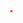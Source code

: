 <div class="MapPunkt" style="position:absolute; top:{{{1}}}px; left:{{{2}}}px; width:3px; height:3px; background:#FF0000;" title="{{{3}}}"></div><noinclude>{{Documentation}}
</noinclude>